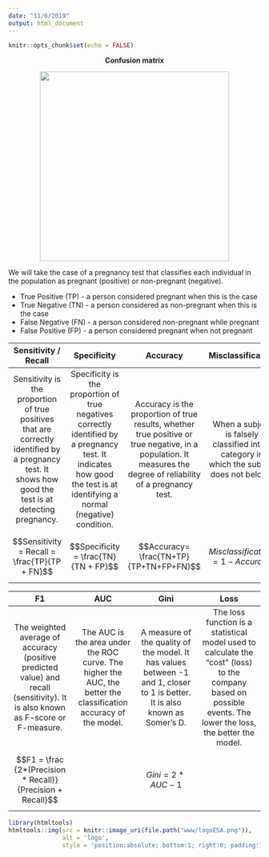 ```yaml
---
date: "11/6/2019"
output: html_document
---
```


```r
knitr::opts_chunk$set(echo = FALSE)
```
<p>
</p>

<center><strong> Confusion matrix </strong></center>
<p>
</p>

<center>![](www/excm.png){width=10cm}</center>
<p></p>

We will take the case of a pregnancy test that classifies each individual in the population as pregnant (positive) or non-pregnant (negative).

* True Positive (TP) - a person considered pregnant when this is the case
* True Negative (TN) - a person considered as non-pregnant when this is the case
* False Negative (FN) - a person considered non-pregnant while pregnant
* False Positive (FP) - a person considered pregnant when not pregnant


| Sensitivity / Recall | Specificity | Accuracy | Misclassification |
|:-----:|:-----:|:-----:|:-----:|
| Sensitivity is the proportion of true positives that are correctly identified by a pregnancy test. It shows how good the test is at detecting pregnancy. | Specificity is the proportion of true negatives correctly identified by a pregnancy test. It indicates how good the test is at identifying a normal (negative) condition. | Accuracy is the proportion of true results, whether true positive or true negative, in a population.  It measures the degree of reliability of a pregnancy test. | When a subject is falsely classified into a category in which the subject does not belong. |
| $$Sensitivity = Recall = \frac{TP}{TP + FN}$$ | $$Specificity = \frac{TN}{TN + FP}$$ | $$Accuracy= \frac{TN+TP}{TP+TN+FP+FN}$$ | $$Misclassification = 1 - Accuracy$$ |


| F1 | AUC | Gini | Loss |
|:-----:|:-----:|:-----:|:-----:|
| The weighted average of accuracy (positive predicted value) and recall (sensitivity). It is also known as F-score or F-measure. | The AUC is the area under the ROC curve. The higher the AUC, the better the classification accuracy of the model. | A measure of the quality of the model. It has values between -1 and 1, closer to 1 is better. It is also known as Somer's D. | The loss function is a statistical model used to calculate the "cost" (loss) to the company based on possible events. The lower the loss, the better the model. |
| $$F1 = \frac {2*(Precision * Recall)} {Precision + Recall}$$ |  | $$Gini = 2 * AUC -1$$ | |

```r
library(htmltools)
htmltools::img(src = knitr::image_uri(file.path("www/logoESA.png")), 
               alt = 'logo', 
               style = 'position:absolute; bottom:1; right:0; padding:10px;width:2cm')
```

